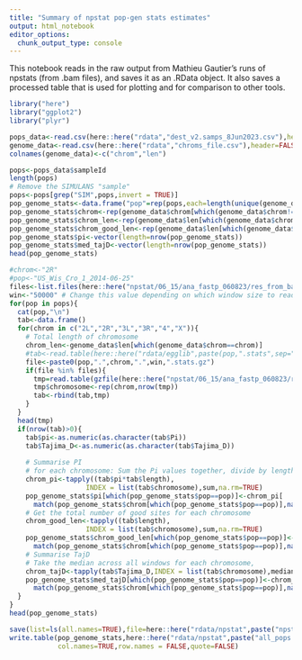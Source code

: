 ```yaml
---
title: "Summary of npstat pop-gen stats estimates"
output: html_notebook
editor_options: 
  chunk_output_type: console
---
```


This notebook reads in the raw output from Mathieu Gautier's runs of npstats (from .bam files), 
and saves it as an .RData object. 
It also saves a processed table that is used for plotting and for comparison to other tools.

```r
library("here")
library("ggplot2")
library("plyr")
```

```r
pops_data<-read.csv(here::here("rdata","dest_v2.samps_8Jun2023.csv"),header=TRUE)
genome_data<-read.csv(here::here("rdata","chroms_file.csv"),header=FALSE)
colnames(genome_data)<-c("chrom","len")
```


```r
pops<-pops_data$sampleId
length(pops)
# Remove the SIMULANS "sample"
pops<-pops[grep("SIM",pops,invert = TRUE)]
pop_genome_stats<-data.frame("pop"=rep(pops,each=length(unique(genome_data$chrom[which(genome_data$chrom!="Y")]))))
pop_genome_stats$chrom<-rep(genome_data$chrom[which(genome_data$chrom!="Y")],length(pops))
pop_genome_stats$chrom_len<-rep(genome_data$len[which(genome_data$chrom!="Y")],length(pops))
pop_genome_stats$chrom_good_len<-rep(genome_data$len[which(genome_data$chrom!="Y")],length(pops))
pop_genome_stats$pi<-vector(length=nrow(pop_genome_stats))
pop_genome_stats$med_tajD<-vector(length=nrow(pop_genome_stats))
head(pop_genome_stats)

#chrom<-"2R"
#pop<-"US_Wis_Cro_1_2014-06-25"
files<-list.files(here::here("npstat/06_15/ana_fastp_060823/res_from_bam"))
win<-"50000" # Change this value depending on which window size to read in (10000, 50000, or 100000).
for(pop in pops){
  cat(pop,"\n")
  tab<-data.frame()
  for(chrom in c("2L","2R","3L","3R","4","X")){
    # Total length of chromosome
    chrom_len<-genome_data$len[which(genome_data$chrom==chrom)]
    #tab<-read.table(here::here("rdata/egglib",paste(pop,".stats",sep="")),sep="\t",header=FALSE)
    file<-paste0(pop,".",chrom,".",win,".stats.gz")
    if(file %in% files){
      tmp=read.table(gzfile(here::here("npstat/06_15/ana_fastp_060823/res_from_bam/",file)),header=TRUE)[,1:8]
      tmp$chromosome<-rep(chrom,nrow(tmp))
      tab<-rbind(tab,tmp)
    }
  }
  head(tmp)
  if(nrow(tab)>0){
    tab$pi<-as.numeric(as.character(tab$Pi))
    tab$Tajima_D<-as.numeric(as.character(tab$Tajima_D))
    
    # Summarise PI
    # for each chromosome: Sum the Pi values together, divide by length of chromosome 
    chrom_pi<-tapply((tab$pi*tab$length),
                   INDEX = list(tab$chromosome),sum,na.rm=TRUE)
    pop_genome_stats$pi[which(pop_genome_stats$pop==pop)]<-chrom_pi[
      match(pop_genome_stats$chrom[which(pop_genome_stats$pop==pop)],names(chrom_pi))]
    # Get the total number of good sites for each chromosome
    chrom_good_len<-tapply((tab$length),
                   INDEX = list(tab$chromosome),sum,na.rm=TRUE)
    pop_genome_stats$chrom_good_len[which(pop_genome_stats$pop==pop)]<-chrom_good_len[
      match(pop_genome_stats$chrom[which(pop_genome_stats$pop==pop)],names(chrom_good_len))]
    # Summarise TajD
    # Take the median across all windows for each chromosome,
    chrom_tajD<-tapply(tab$Tajima_D,INDEX = list(tab$chromosome),median,na.rm=TRUE)
    pop_genome_stats$med_tajD[which(pop_genome_stats$pop==pop)]<-chrom_tajD[
      match(pop_genome_stats$chrom[which(pop_genome_stats$pop==pop)],names(chrom_tajD))]
  }
}
head(pop_genome_stats)

save(list=ls(all.names=TRUE),file=here::here("rdata/npstat",paste("npstat_win",win,".RData",sep="")),envir=.GlobalEnv)
write.table(pop_genome_stats,here::here("rdata/npstat",paste("all_pops.win",win,".stats",sep="")),sep="\t",
            col.names=TRUE,row.names = FALSE,quote=FALSE)
```

